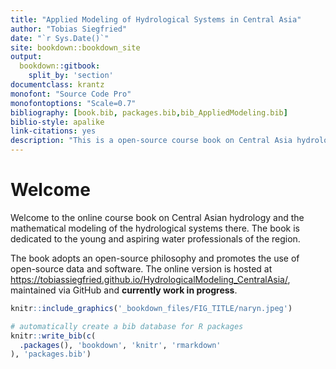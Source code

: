 ```yaml
---
title: "Applied Modeling of Hydrological Systems in Central Asia"
author: "Tobias Siegfried"
date: "`r Sys.Date()`"
site: bookdown::bookdown_site
output:
  bookdown::gitbook:
    split_by: 'section'
documentclass: krantz 
monofont: "Source Code Pro"
monofontoptions: "Scale=0.7"
bibliography: [book.bib, packages.bib,bib_AppliedModeling.bib]
biblio-style: apalike
link-citations: yes
description: "This is a open-source course book on Central Asia hydrological systems and hydrological modeling."
---
```


# Welcome {#Welcome .unnumbered}

Welcome to the online course book on Central Asian hydrology and the mathematical modeling of the hydrological systems there. The book is dedicated to the young and aspiring water professionals of the region.

The book adopts an open-source philosophy and promotes the use of open-source data and software. The online version is hosted at <https://tobiassiegfried.github.io/HydrologicalModeling_CentralAsia/>, maintained via GitHub and **currently work in progress**.

```r
knitr::include_graphics('_bookdown_files/FIG_TITLE/naryn.jpeg')
```

```r
# automatically create a bib database for R packages
knitr::write_bib(c(
  .packages(), 'bookdown', 'knitr', 'rmarkdown'
), 'packages.bib')
```
